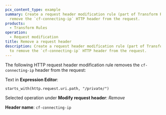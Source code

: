 ```yaml
---
pcx_content_type: example
summary: Create a request header modification rule (part of Transform Rules) to
  remove the `cf-connecting-ip` HTTP header from the request.
products:
  - Transform Rules
operation:
  - Request modification
title: Remove a request header
description: Create a request header modification rule (part of Transform Rules)
  to remove the `cf-connecting-ip` HTTP header from the request.
---
```



The following HTTP request header modification rule removes the `cf-connecting-ip` header from the request:

<Example>

Text in **Expression Editor**:

```txt
starts_with(http.request.uri.path, "/private/")
```

Selected operation under **Modify request header**: _Remove_

**Header name**: `cf-connecting-ip`

</Example>
